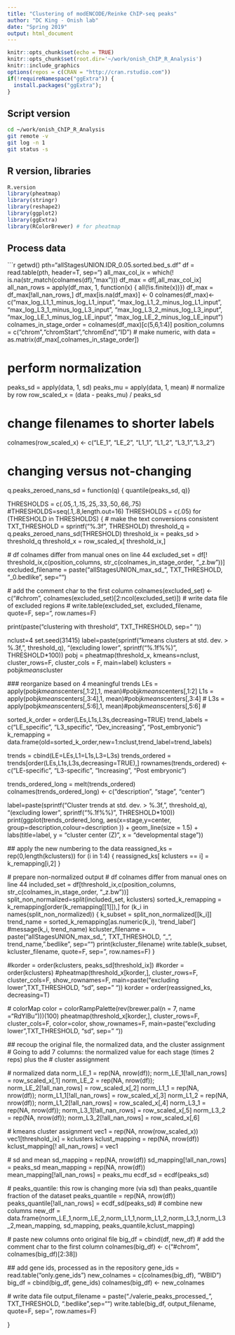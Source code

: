 ```yaml
---
title: "Clustering of modENCODE/Reinke ChIP-seq peaks"
author: "DC King - Onish lab"
date: "Spring 2019"
output: html_document
---
```


```r
knitr::opts_chunk$set(echo = TRUE)
knitr::opts_chunk$set(root.dir='~/work/onish_ChIP_R_Analysis')
knitr::include_graphics
options(repos = c(CRAN = "http://cran.rstudio.com"))
if(!requireNamespace("ggExtra")) {
  install.packages("ggExtra");
}
```

## Script version
```bash
cd ~/work/onish_ChIP_R_Analysis
git remote -v
git log -n 1
git status -s
```

## R version, libraries
```r
R.version
library(pheatmap)
library(stringr)
library(reshape2)
library(ggplot2)
library(ggExtra)
library(RColorBrewer) # for pheatmap
```

## Process data
```r
getwd()
pth="allStagesUNION.IDR_0.05.sorted.bed_s.df"
df = read.table(pth, header=T, sep="\t")
all_max_col_ix = which(! is.na(str_match(colnames(df),"max")))
df_max = df[,all_max_col_ix]
all_nan_rows = apply(df_max, 1, function(x) { all(!is.finite(x))})
df_max = df_max[!all_nan_rows,]
df_max[is.na(df_max)] <- 0
colnames(df_max)<-c("max_log_L1_1_minus_log_L1_input", "max_log_L1_2_minus_log_L1_input", "max_log_L3_1_minus_log_L3_input", "max_log_L3_2_minus_log_L3_input", "max_log_LE_1_minus_log_LE_input",  "max_log_LE_2_minus_log_LE_input")
colnames_in_stage_order = colnames(df_max)[c(5,6,1:4)]
position_columns = c("chrom","chromStart","chromEnd","ID")
# make numeric, with 
data = as.matrix(df_max[,colnames_in_stage_order])

# perform normalization
peaks_sd = apply(data, 1, sd)
peaks_mu = apply(data, 1, mean)
# normalize by row
row_scaled_x = (data - peaks_mu) /  peaks_sd

# change filenames to shorter labels
colnames(row_scaled_x) <- c("LE_1", "LE_2", "L1_1", "L1_2", "L3_1","L3_2")

# changing versus not-changing
q.peaks_zeroed_nans_sd = function(q) { quantile(peaks_sd, q)}

THRESHOLDS = c(.05,.1,.15,.25,.33,.50,.66,.75)
#THRESHOLDS=seq(.1,.8,length.out=16)
THRESHOLDS = c(.05)
for (THRESHOLD in THRESHOLDS) {
  # make the text conversions consistent
  TXT_THRESHOLD = sprintf("%.3f", THRESHOLD)
  threshold_q = q.peaks_zeroed_nans_sd(THRESHOLD)
  threshold_ix = peaks_sd > threshold_q
  threshold_x = row_scaled_x[ threshold_ix,]
  
  # df colnames differ from manual ones on line 44
  excluded_set = df[! threshold_ix,c(position_columns, str_c(colnames_in_stage_order, "_z.bw"))]
  excluded_filename = paste("allStagesUNION_max_sd_", TXT_THRESHOLD, "_0.bedlike", sep="")
  
  # add the comment char to the first column
  colnames(excluded_set) <- c("#chrom", colnames(excluded_set)[2:ncol(excluded_set)])
  # write data file of excluded regions
  # write.table(excluded_set, excluded_filename, quote=F, sep="\t", row.names=F)
  
  print(paste("clustering with threshold", TXT_THRESHOLD, sep=" "))
  
  nclust=4
  set.seed(31415)
  label=paste(sprintf("kmeans clusters at std. dev. > %.3f,", threshold_q), "(excluding lower ", sprintf("%.1f%%)", THRESHOLD*100))
  pobj = pheatmap(threshold_x, kmeans=nclust, cluster_rows=F, cluster_cols = F, main=label)
  kclusters = pobj$kmeans$cluster
  
  
  ### reorganize based on 4 meaningful trends
  LEs = apply(pobj$kmeans$centers[,1:2],1, mean)#pobj$kmeans$centers[,1:2] 
  L1s = apply(pobj$kmeans$centers[,3:4],1, mean)#pobj$kmeans$centers[,3:4] # 
  L3s = apply(pobj$kmeans$centers[,5:6],1, mean)#pobj$kmeans$centers[,5:6] # 
  
  sorted_k_order = order(LEs,L1s,L3s,decreasing=TRUE)
  trend_labels = c("LE_specific", "L3_specific", "Dev_increasing",  "Post_embryonic")
  k_remapping = data.frame(old=sorted_k_order,new=1:nclust,trend_label=trend_labels)
  
  trends = cbind(LE=LEs,L1=L1s,L3=L3s)
  trends_ordered = trends[order(LEs,L1s,L3s,decreasing=TRUE),]
  rownames(trends_ordered) <- c("LE-specific", "L3-specific", "Increasing",  "Post embryonic")
  
  
  trends_ordered_long = melt(trends_ordered)
  colnames(trends_ordered_long) <- c("description", "stage", "center")
  
  label=paste(sprintf("Cluster trends at std. dev. > %.3f,", threshold_q), "(excluding lower ", sprintf("%.1f%%)", THRESHOLD*100))
  print(ggplot(trends_ordered_long, aes(x=stage,y=center, group=description,colour=description )) + geom_line(size = 1.5) + labs(title=label, y = "cluster center (Z)", x = "developmental stage"))  
  
  ## apply the new numbering to the data
  reassigned_ks = rep(0,length(kclusters))
  for (i in 1:4) {
    reassigned_ks[ kclusters == i] = k_remapping[i,2]
  }
  
  
  # prepare non-normalized output
  # df colnames differ from manual ones on line 44
  included_set = df[threshold_ix,c(position_columns, str_c(colnames_in_stage_order, "_z.bw"))]
  split_non_normalized=split(included_set, kclusters)
  sorted_k_remapping = k_remapping[order(k_remapping[[1]]),]
  for (k_i in names(split_non_normalized)) { 
    k_subset = split_non_normalized[[k_i]]
    trend_name = sorted_k_remapping[as.numeric(k_i), 'trend_label']
    #message(k_i, trend_name)
    kcluster_filename = paste("allStagesUNION_max_sd_", TXT_THRESHOLD, "_", trend_name, ".bedlike", sep="")
    print(kcluster_filename)
    write.table(k_subset, kcluster_filename, quote=F, sep="\t", row.names=F)
  }
  
  
  
  
  #korder = order(kclusters, peaks_sd[threshold_ix])
  #korder = order(kclusters)
  #pheatmap(threshold_x[korder,], cluster_rows=F, cluster_cols=F, show_rownames=F, main=paste("excluding lower",TXT_THRESHOLD, "sd", sep=" "))
  korder = order(reassigned_ks, decreasing=T)
  
  # colorMap
  color = colorRampPalette(rev(brewer.pal(n = 7, name ="RdYlBu")))(100)
  pheatmap(threshold_x[korder,], cluster_rows=F, cluster_cols=F, color=color, show_rownames=F, main=paste("excluding lower",TXT_THRESHOLD, "sd", sep=" "))
  
  ## recoup the original file, the normalized data, and the cluster assignment
  # Going to add 7 columns: the normalized value for each stage (times 2 reps) plus the 
  # cluster assignment
  
  # normalized data
  norm_LE_1 = rep(NA, nrow(df)); norm_LE_1[!all_nan_rows] = row_scaled_x[,1]
  norm_LE_2 = rep(NA, nrow(df)); norm_LE_2[!all_nan_rows] = row_scaled_x[,2]
  norm_L1_1 = rep(NA, nrow(df)); norm_L1_1[!all_nan_rows] = row_scaled_x[,3]
  norm_L1_2 = rep(NA, nrow(df)); norm_L1_2[!all_nan_rows] = row_scaled_x[,4]
  norm_L3_1 = rep(NA, nrow(df)); norm_L3_1[!all_nan_rows] = row_scaled_x[,5]
  norm_L3_2 = rep(NA, nrow(df)); norm_L3_2[!all_nan_rows] = row_scaled_x[,6]
  
  # kmeans cluster assignment
  vec1 = rep(NA, nrow(row_scaled_x))
  vec1[threshold_ix] = kclusters
  kclust_mapping = rep(NA, nrow(df))
  kclust_mapping[! all_nan_rows] = vec1
  
  # sd and mean
  sd_mapping = rep(NA, nrow(df))
  sd_mapping[!all_nan_rows] = peaks_sd
  mean_mapping = rep(NA, nrow(df))
  mean_mapping[!all_nan_rows] = peaks_mu
  ecdf_sd = ecdf(peaks_sd)
  
  # peaks_quantile: this row is changing more (via sd) than peaks_quantile fraction of the dataset
  peaks_quantile = rep(NA, nrow(df))
  peaks_quantile[!all_nan_rows] = ecdf_sd(peaks_sd)
  # combine new columns
  new_df = data.frame(norm_LE_1,norm_LE_2,norm_L1_1,norm_L1_2,norm_L3_1,norm_L3_2,mean_mapping, sd_mapping, peaks_quantile,kclust_mapping)
  
  # paste new columns onto original file
  big_df = cbind(df, new_df)
  # add the comment char to the first column
  colnames(big_df) <- c("#chrom", colnames(big_df)[2:38])
  
  ## add gene ids, processed as in the repository
  gene_ids = read.table("only.gene_ids")
  new_colnames = c(colnames(big_df), "WBID")
  big_df = cbind(big_df, gene_ids)
  colnames(big_df) <- new_colnames
  
  # write data file
  output_filename = paste("./valerie_peaks_processed_", TXT_THRESHOLD, ".bedlike",sep="")
  write.table(big_df, output_filename, quote=F, sep="\t", row.names=F)

}